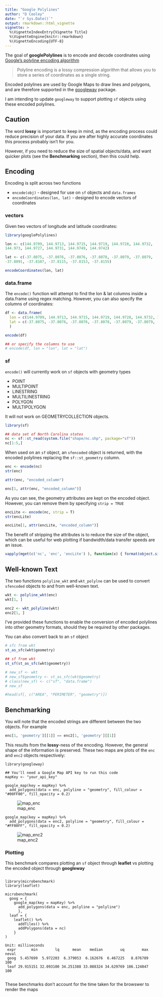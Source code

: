 ```yaml
---
title: "Google Polylines"
author: "D Cooley"
date: "`r Sys.Date()`"
output: rmarkdown::html_vignette
vignette: >
  %\VignetteIndexEntry{Vignette Title}
  %\VignetteEngine{knitr::rmarkdown}
  %\VignetteEncoding{UTF-8}
---
```


The goal of **googlePolylines** is to encode and decode coordinates using [Google's polyline encoding algorithm](https://developers.google.com/maps/documentation/utilities/polylinealgorithm)

> Polyline encoding is a lossy compression algorithm that allows you to store a series of coordinates as a single string. 


Encoded polylines are used by Google Maps to draw lines and polygons, and are therefore supported in the [googleway](https://CRAN.R-project.org/package=googleway) package. 

I am intending to update `googleway` to support plotting `sf` objects using these encoded polylines.


## Caution

The word **lossy** is important to keep in mind, as the encoding process could reduce precision of your data. If you are after highly accurate coordinates this process probably isn't for you. 

However, if you need to reduce the size of spatial objects/data, and want quicker plots (see the **Benchmarking** section), then this could help.


## Encoding

Encoding is split across two functions

- `encode(obj)` - designed for use on `sf` objects and `data.frames`
- `encodeCoordinates(lon, lat)` - designed to encode vectors of coordinates


### vectors

Given two vectors of longitude and latitude coordinates:

```r
library(googlePolylines)

lon <- c(144.9709, 144.9713, 144.9715, 144.9719, 144.9728, 144.9732, 
144.973, 144.9727, 144.9731, 144.9749, 144.9742)

lat <- c(-37.8075, -37.8076, -37.8076, -37.8078, -37.8079, -37.8079, 
-37.8091, -37.8107, -37.8115, -37.8153, -37.8155)

encodeCoordinates(lon, lat)

```


### data.frame

The `encode()` function will attempt to find the lon & lat columns inside a data.frame using regex matching. However, you can also specify the columns of coordinates:

```r

df <- data.frame(
  lon = c(144.9709, 144.9713, 144.9715, 144.9719, 144.9728, 144.9732, 144.973, 144.9727, 144.9731, 144.9749, 144.9742),
  lat = c(-37.8075, -37.8076, -37.8076, -37.8078, -37.8079, -37.8079, -37.8091, -37.8107, -37.8115, -37.8153, -37.8155)
  )

encode(df)

## or specify the columns to use
# encode(df, lon = "lon", lat = "lat")

```


### sf

`encode()` will currently work on `sf` objects with geometry types

- POINT
- MULTIPOINT
- LINESTRING
- MULTILINESTRING
- POLYGON
- MULTIPOLYGON

It will not work on GEOMETRYCOLLECTION objects.

```r

library(sf)

## data set of North Carolina states
nc <- sf::st_read(system.file("shape/nc.shp", package="sf"))
nc[1:5,]

```

When used on an `sf` object, an `sfencoded` object is returned, with the encoded polylines replacing the `sf::st_geometry` column. 

```r
enc <- encode(nc)
str(enc)

attr(enc, "encoded_column")

enc[1, attr(enc, "encoded_column")]

```

As you can see, the geometry attributes are kept on the encoded object. However, you can remove them by specifying `strip = TRUE`

```r
encLite <- encode(nc, strip = T)
str(encLite)

encLite[1, attr(encLite, "encoded_column")]

```


The benefit of stripping the attributes is to reduce the size of the object, which can be useful for web plotting if bandwidth/data transfer speeds are an issue.

```r
vapply(mget(c('nc', 'enc', 'encLite') ), function(x) { format(object.size(x), units = "Kb") }, '')

```


## Well-known Text

The two functions `polyline_wkt` and `wkt_polylne` can be used to convert `sfencoded` objects to and from well-known text.

```r

wkt <- polyline_wkt(enc)
wkt[1, ]

```


```r
enc2 <- wkt_polyline(wkt)
enc2[1, ]

```

I've provided these functions to enable the conversion of encoded polylines into other geometry formats, should they be required by other packages.  

You can also convert back to an `sf` object

```r

# sfc from wkt
st_as_sfc(wkt$geometry)

## sf from wkt
st_sf(st_as_sfc(wkt$geometry))

# new_sf <- wkt
# new_sf$geometry <- st_as_sfc(wkt$geometry)
# class(new_sf) <- c("sf", "data.frame")
# new_sf

#head(sf[, c("AREA", "PERIMETER", "geometry")])
```

## Benchmarking

You will note that the encoded strings are different between the two objects. For example

```r
enc[1, 'geometry'][[1]] == enc2[1, 'geometry'][[1]]
```

This results from the **lossy**-ness of the encoding. However, the general shape of the information is preserved. These two maps are plots of the `enc` and `enc2` objects respectively:

```
library(googleway)

## You'll need a Google Map API key to run this code
mapKey <- "your_api_key"

google_map(key = mapKey) %>%
  add_polygons(data = enc, polyline = "geometry", fill_colour = "#00FF00", fill_opacity = 0.2)

```
![map_enc](./img/map_enc.png)

```
google_map(key = mapKey) %>%
  add_polygons(data = enc2, polyline = "geometry", fill_colour = "#FF00FF", fill_opacity = 0.2)
```
![map_enc2](./img/map_enc2.png)


### Plotting

This benchmark compares plotting an `sf` object through **leaflet** vs plotting the encoded object through **googleway**

```

library(microbenchmark)
library(leaflet)

microbenchmark(
  goog = { 
    google_map(key = mapKey) %>%
      add_polygons(data = enc, polyline = "polyline")
      },
  leaf = { 
    leaflet() %>%
      addTiles() %>%
      addPolygons(data = nc)
    }
)

Unit: milliseconds
 expr       min        lq      mean    median        uq        max neval
 goog  5.457699  5.972203  6.379053  6.162676  6.467225   8.876789   100
 leaf 29.915151 32.093100 34.251388 33.088324 34.629769 106.124047   100
 
```

These benchmarks don't account for the time taken for the browswer to render the maps



